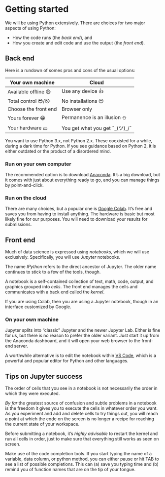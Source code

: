# Getting started {.unnumbered} 

We will be using Python extensively. There are choices for two major aspects of using Python:

* How the code runs (the *back end*), and
* How you create and edit code and use the output (the *front end*).

## Back end

Here is a rundown of somes pros and cons of the usual options:

| Your own machine | Cloud  | 
|----------------------|---------------------|
| Available offline 😄 | Use any device 👍 |
| Total control 😎/😕 | No installations 😌 | 
| Choose the front end | Browser only   |  
| Yours forever 😁  | Permanence is an illusion ⛄️ |
| Your hardware 💵 | You get what you get ¯\_(ツ)_/¯ |

::: {.callout-tip}
You want to use Python 3.x, not Python 2.x. These coexisted for a while, during a dark time for Python. If you see guidance based on Python 2, it is either outdated or the product of a disordered mind.
:::

### Run on your own computer

The recommended option is to download [Anaconda](https://www.anaconda.com). It's a big download, but it comes with just about everything ready to go, and you can manage things by point-and-click. 

### Run on the cloud

There are many choices, but a popular one is [Google Colab](https://colab.research.google.com). It's free and saves you from having to install anything. The hardware is basic but most likely fine for our purposes. You will need to download your results for submissions. 

## Front end

Much of data science is expressed using *notebooks*, which we will use exclusively. Specifically, you will use *Jupyter* notebooks.

::: {.callout-tip}
The name *IPython* refers to the direct ancestor of Jupyter. The older name continues to stick to a few of the tools, though.
:::

A notebook is a self-contained collection of text, math, code, output, and graphics grouped into *cells*. The front end manages the cells and communicates with a back end called the *kernel*.

If you are using Colab, then you are using a Jupyter notebook, though in an interface customized by Google. 

### On your own machine

Jupyter splits into "classic" Jupyter and the newer Jupyter Lab. Either is fine for us, but there is no reason to prefer the older variant. Just start it up from the Anaconda dashboard, and it will open your web browser to the front-end server.

A worthwhile alternative is to edit the notebook within [VS Code](https://code.visualstudio.com), which is a powerful and popular editor for Python and other languages. 

## Tips on Jupyter success

::: {.callout-warning}
The order of cells that you see in a notebook is not necessarily the order in which they were executed.
:::

*By far* the greatest source of confusion and subtle problems in a notebook is the freedom it gives you to execute the cells in whatever order you want. As you experiment and add and delete cells to try things out, you will reach a point at which the code on the screen is no longer a recipe for reaching the current state of your workspace. 

::: {.callout-tip}
Before submitting a notebook, it's *highly advisable* to restart the kernel and run all cells in order, just to make sure that everything still works as seen on screen.
:::

Make use of the code completion tools. If you start typing the name of a variable, data column, or python method, you can either pause or hit TAB to see a list of possible completions. This can (a) save you typing time and (b) remind you of function names that are on the tip of your tongue.
